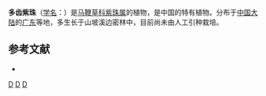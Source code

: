 {{Speciesbox 
| taxon = Callicarpa dentosa 
| authority = ([[张盍曾|H. T. Chang]]) [[方文哲|W. Z. Fang]]
}}

'''多齿紫珠'''（[[学名|学名]]：{{lang|la|''Callicarpa dentosa''}}）是[[马鞭草科|马鞭草科]][[紫珠属|紫珠属]]的植物，是中国的特有植物。分布于[[中国大陆|中国大陆]]的[[广东|广东]]等地，多生长于山坡溪边密林中，目前尚未由人工引种栽培。

== 参考文献 ==
<div class="references-small">
* {{cite web| url =http://www.bioinfo.cn/db05/KmzwSpecies.php?action=view&id=23988| title =多齿紫珠| work =《中国高等植物数据库全库》| publisher =中国科学院微生物研究所| author =昆明植物研究所| accessdate =2009-02-25| deadurl =yes| archiveurl =https://web.archive.org/web/20160305045405/http://www.bioinfo.cn/db05/KmzwSpecies.php?action=view&id=23988| archivedate =2016-03-05}}
</div>
{{Taxonbar|from=Q10933219}}

[[Category:紫珠属|D]]
[[Category:中國特有植物|D]]
[[Category:广东植物|D]]